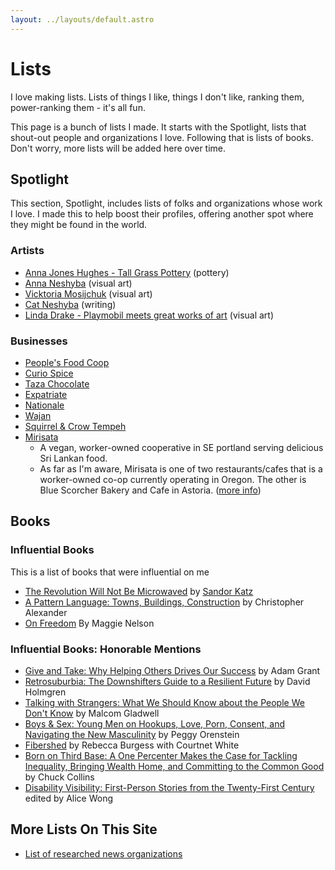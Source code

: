```yaml
---
layout: ../layouts/default.astro
---
```




# Lists

<AutoToc />

I love making lists. Lists of things I like, things I don't like, ranking them, power-ranking them - it's all fun.

This page is a bunch of lists I made.
It starts with the Spotlight, lists that shout-out people and organizations I love.
Following that is lists of books. Don't worry, more lists will be added here over time.

## Spotlight

This section, Spotlight, includes lists of folks and organizations whose work I love. I made this to help boost their profiles, offering another spot where they might be found in the world.

### Artists

- [Anna Jones Hughes - Tall Grass Pottery](https://www.etsy.com/shop/TallGrassPottery) (pottery)
- [Anna Neshyba](https://anna-neshyba.squarespace.com/) (visual art)
- [Vicktoria Mosijchuk](https://vmoartist.com/) (visual art)
- [Cat Neshyba](https://catnesh.net/) (writing)
- [Linda Drake - Playmobil meets great works of art](https://www.instagram.com/playmotableaux/) (visual art)

### Businesses

- [People's Food Coop](https://www.peoples.coop/)
- [Curio Spice](https://curiospice.com/)
- [Taza Chocolate](https://tazachocolate.com/)
- [Expatriate](http://expatriatepdx.com/)
- [Nationale](https://www.nationale.us/info)
- [Wajan](https://www.wajanpdx.com/)
- [Squirrel & Crow Tempeh](https://eattempeh.com/)
- [Mirisata](https://mirisata.com/)
  - A vegan, worker-owned cooperative in SE portland serving delicious Sri Lankan food.
  - As far as I'm aware, Mirisata is one of two restaurants/cafes that is a worker-owned co-op currently operating in Oregon. The other is Blue Scorcher Bakery and Cafe in Astoria. ([more info](https://www.pdxmonthly.com/eat-and-drink/2021/03/restaurants-in-portland-and-beyond-look-to-cooperative-ownership-models-during-the-pandemic))

## Books

### Influential Books

This is a list of books that were influential on me

- [The Revolution Will Not Be Microwaved](https://bookshop.org/p/books/the-revolution-will-not-be-microwaved-inside-america-s-underground-food-movements-sandor-ellix-katz/14458522?ean=9781933392110) by [Sandor Katz](https://www.wildfermentation.com/)
- [A Pattern Language: Towns, Buildings, Construction](https://bookshop.org/p/books/a-pattern-language-towns-buildings-construction-christopher-alexander/11764078?ean=9780195019193) by Christopher Alexander
- [On Freedom](https://bookshop.org/p/books/on-freedom-four-songs-of-care-and-constraint-maggie-nelson/15911469?ean=9781644452028) By Maggie Nelson

### Influential Books: Honorable Mentions

- [Give and Take: Why Helping Others Drives Our Success](https://bookshop.org/p/books/give-and-take-why-helping-others-drives-our-success-adam-grant/457911?ean=9780143124986) by Adam Grant
- [Retrosuburbia: The Downshifters Guide to a Resilient Future](https://retrosuburbia.com/) by David Holmgren
- [Talking with Strangers: What We Should Know about the People We Don't Know](https://bookshop.org/p/books/talking-to-strangers-what-we-should-know-about-the-people-we-don-t-know-malcolm-gladwell/16344994) by Malcom Gladwell
- [Boys & Sex: Young Men on Hookups, Love, Porn, Consent, and Navigating the New Masculinity](https://bookshop.org/p/books/boys-sex-young-men-on-hookups-love-porn-consent-and-navigating-the-new-masculinity-peggy-orenstein/7324954?ean=9780062666987) by Peggy Orenstein
- [Fibershed](https://bookshop.org/p/books/fibershed-growing-a-movement-of-farmers-fashion-activists-and-makers-for-a-new-textile-economy-rebecca-burgess/8759745?ean=9781603586634) by Rebecca Burgess with Courtnet White
- [Born on Third Base: A One Percenter Makes the Case for Tackling Inequality, Bringing Wealth Home, and Committing to the Common Good](https://bookshop.org/p/books/born-on-third-base-a-one-percenter-makes-the-case-for-tackling-inequality-bringing-wealth-home-and-committing-to-the-common-good-chuck-collins/8760044?ean=9781603586832) by Chuck Collins
- [Disability Visibility: First-Person Stories from the Twenty-First Century](https://bookshop.org/p/books/born-on-third-base-a-one-percenter-makes-the-case-for-tackling-inequality-bringing-wealth-home-and-committing-to-the-common-good-chuck-collins/8760044?ean=9781603586832) edited by Alice Wong

## More Lists On This Site

- [List of researched news organizations](/guides/news)
